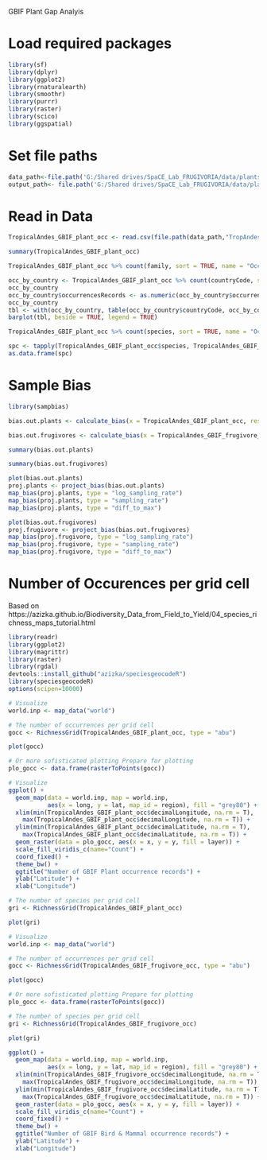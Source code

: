 GBIF Plant Gap Analyis

# Load required packages
```r
library(sf)
library(dplyr)
library(ggplot2)
library(rnaturalearth)
library(smoothr)
library(purrr)
library(raster)
library(scico)
library(ggspatial)
```

# Set file paths
```r
data_path<-file.path('G:/Shared drives/SpaCE_Lab_FRUGIVORIA/data/plants/L0')
output_path<- file.path('G:/Shared drives/SpaCE_Lab_FRUGIVORIA/data/plants/L0')
```

# Read in Data
```r
TropicalAndes_GBIF_plant_occ <- read.csv(file.path(data_path,"TropAndes_GBIF_plant_occ.csv"))
```



```r
summary(TropicalAndes_GBIF_plant_occ)
```

```r
TropicalAndes_GBIF_plant_occ %>% count(family, sort = TRUE, name = "Occurrences records")
```

```r
occ_by_country <- TropicalAndes_GBIF_plant_occ %>% count(countryCode, sort = TRUE, name = "occurrencesRecords") 
occ_by_country
occ_by_country$occurrencesRecords <- as.numeric(occ_by_country$occurrencesRecords)
occ_by_country
tbl <- with(occ_by_country, table(occ_by_country$countryCode, occ_by_country$occurrencesRecords))
barplot(tbl, beside = TRUE, legend = TRUE)
```

```r
TropicalAndes_GBIF_plant_occ %>% count(species, sort = TRUE, name = "Occurrences records")
```

```r
spc <- tapply(TropicalAndes_GBIF_plant_occ$species, TropicalAndes_GBIF_plant_occ$countryCode, function(x)length(unique(x)) )
as.data.frame(spc)
```

# Sample Bias
```r
library(sampbias)
```

```r
bias.out.plants <- calculate_bias(x = TropicalAndes_GBIF_plant_occ, res = 1)
```

```r
bias.out.frugivores <- calculate_bias(x = TropicalAndes_GBIF_frugivore_occ, res = 1)
```

```r
summary(bias.out.plants)
```

```r
summary(bias.out.frugivores)
```

```r
plot(bias.out.plants)
proj.plants <- project_bias(bias.out.plants)
map_bias(proj.plants, type = "log_sampling_rate")
map_bias(proj.plants, type = "sampling_rate")
map_bias(proj.plants, type = "diff_to_max")
```

```r
plot(bias.out.frugivores)
proj.frugivore <- project_bias(bias.out.frugivores)
map_bias(proj.frugivore, type = "log_sampling_rate")
map_bias(proj.frugivore, type = "sampling_rate")
map_bias(proj.frugivore, type = "diff_to_max")
```

# Number of Occurences per grid cell
Based on https://azizka.github.io/Biodiversity_Data_from_Field_to_Yield/04_species_richness_maps_tutorial.html

```r
library(readr)
library(ggplot2)
library(magrittr)
library(raster)
library(rgdal)
devtools::install_github("azizka/speciesgeocodeR")
library(speciesgeocodeR)
options(scipen=10000)
```


```r
# Visualize
world.inp <- map_data("world")

# The number of occurrences per grid cell
gocc <- RichnessGrid(TropicalAndes_GBIF_plant_occ, type = "abu")

plot(gocc)

# Or more sofisticated plotting Prepare for plotting
plo_gocc <- data.frame(rasterToPoints(gocc))

# Visualize
ggplot() + 
  geom_map(data = world.inp, map = world.inp,
           aes(x = long, y = lat, map_id = region), fill = "grey80") +
  xlim(min(TropicalAndes_GBIF_plant_occ$decimalLongitude, na.rm = T),
    max(TropicalAndes_GBIF_plant_occ$decimalLongitude, na.rm = T)) +
  ylim(min(TropicalAndes_GBIF_plant_occ$decimalLatitude, na.rm = T), 
    max(TropicalAndes_GBIF_plant_occ$decimalLatitude, na.rm = T)) + 
  geom_raster(data = plo_gocc, aes(x = x, y = y, fill = layer)) +
  scale_fill_viridis_c(name="Count") +
  coord_fixed() +
  theme_bw() +
  ggtitle("Number of GBIF Plant occurrence records") +
  ylab("Latitude") +
  xlab("Longitude")

# The number of species per grid cell
gri <- RichnessGrid(TropicalAndes_GBIF_plant_occ)

plot(gri)
```


```r
# Visualize
world.inp <- map_data("world")

# The number of occurrences per grid cell
gocc <- RichnessGrid(TropicalAndes_GBIF_frugivore_occ, type = "abu")

plot(gocc)

# Or more sofisticated plotting Prepare for plotting
plo_gocc <- data.frame(rasterToPoints(gocc))

# The number of species per grid cell
gri <- RichnessGrid(TropicalAndes_GBIF_frugivore_occ)

plot(gri)
```

```r
ggplot() +
  geom_map(data = world.inp, map = world.inp,
           aes(x = long, y = lat, map_id = region), fill = "grey80") +
  xlim(min(TropicalAndes_GBIF_frugivore_occ$decimalLongitude, na.rm = T), 
    max(TropicalAndes_GBIF_frugivore_occ$decimalLongitude, na.rm = T)) +
  ylim(min(TropicalAndes_GBIF_frugivore_occ$decimalLatitude, na.rm = T), 
    max(TropicalAndes_GBIF_frugivore_occ$decimalLatitude, na.rm = T)) +
  geom_raster(data = plo_gocc, aes(x = x, y = y, fill = layer)) +
  scale_fill_viridis_c(name="Count") +
  coord_fixed() +
  theme_bw() +
  ggtitle("Number of GBIF Bird & Mammal occurrence records") +
  ylab("Latitude") +
  xlab("Longitude")
```



